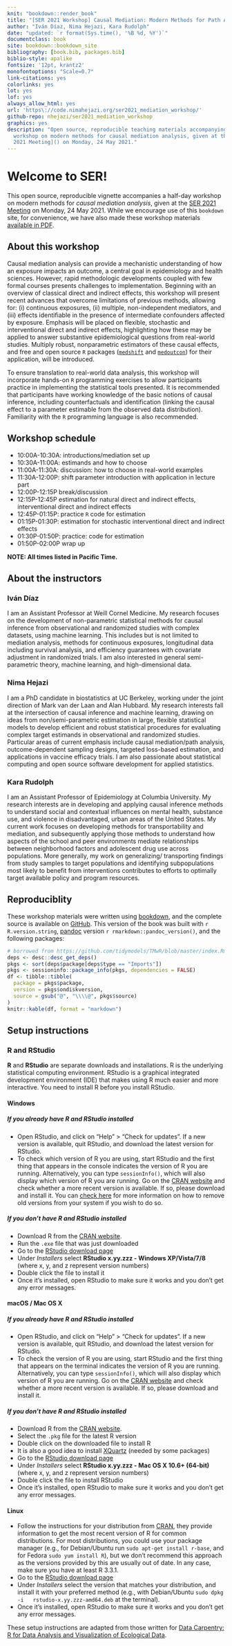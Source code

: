 ```yaml
---
knit: "bookdown::render_book"
title: "[SER 2021 Workshop] Causal Mediation: Modern Methods for Path Analysis"
author: "Iván Díaz, Nima Hejazi, Kara Rudolph"
date: "updated: `r format(Sys.time(), '%B %d, %Y')`"
documentclass: book
site: bookdown::bookdown_site
bibliography: [book.bib, packages.bib]
biblio-style: apalike
fontsize: '12pt, krantz2'
monofontoptions: "Scale=0.7"
link-citations: yes
colorlinks: yes
lot: yes
lof: yes
always_allow_html: yes
url: 'https\://code.nimahejazi.org/ser2021_mediation_workshop/'
github-repo: nhejazi/ser2021_mediation_workshop
graphics: yes
description: "Open source, reproducible teaching materials accompanying a
  workshop on modern methods for causal mediation analysis, given at the [SER
  2021 Meeting]() on Monday, 24 May 2021."
---
```


# Welcome to SER! {-}

This open source, reproducible vignette accompanies a half-day workshop on
modern methods for _causal mediation analysis_, given at the [SER 2021
Meeting]() on Monday, 24 May 2021. While we encourage use of this `bookdown`
site, for convenience, we have also made these workshop materials [available in
PDF](https://code.nimahejazi.org/ser2021_mediation_workshop/ser2021mediation.pdf).

## About this workshop {#about}

Causal mediation analysis can provide a mechanistic understanding of how an
exposure impacts an outcome, a central goal in epidemiology and health sciences.
However, rapid methodologic developments coupled with few formal courses
presents challenges to implementation. Beginning with an overview of classical
direct and indirect effects, this workshop will present recent advances that
overcome limitations of previous methods, allowing for: (i) continuous
exposures, (ii) multiple, non-independent mediators, and (iii) effects
identifiable in the presence of intermediate confounders affected by exposure.
Emphasis will be placed on flexible, stochastic and interventional direct and
indirect effects, highlighting how these may be applied to answer substantive
epidemiological questions from real-world studies. Multiply robust,
nonparametric estimators of these causal effects, and free and open source `R`
packages ([`medshift`](https://github.com/nhejazi/medshift) and
[`medoutcon`](https://github.com/nhejazi/medoutcon)) for their application, will
be introduced.

To ensure translation to real-world data analysis, this workshop will
incorporate hands-on `R` programming exercises to allow participants practice in
implementing the statistical tools presented. It is recommended that
participants have working knowledge of the basic notions of causal inference,
including counterfactuals and identification (linking the causal effect to a
parameter estimable from the observed data distribution). Familiarity with the
`R` programming language is also recommended.

## Workshop schedule {#schedule}

* 10:00A-10:30A: introductions/mediation set up
* 10:30A-11:00A: estimands and how to choose
* 11:00A-11:30A: discussion: how to choose in real-world examples
* 11:30A-12:00P: shift parameter introduction with application in lecture part
* 12:00P-12:15P break/discussion
* 12:15P-12:45P estimation for natural direct and indirect effects,
  interventional direct and indirect effects
* 12:45P-01:15P: practice `R` code for estimation
* 01:15P-01:30P: estimation for stochastic interventional direct and indirect
  effects
* 01:30P-01:50P: practice: code for estimation
* 01:50P-02:00P wrap up

__NOTE: All times listed in Pacific Time.__

## About the instructors {#instructors}

### Iván Díaz {-}

I am an Assistant Professor at Weill Cornel Medicine. My research
focuses on the development of non-parametric statistical methods for
causal inference from observational and randomized studies with
complex datasets, using machine learning. This includes but is not
limited to mediation analysis, methods for continuous exposures,
longitudinal data including survival analysis, and efficiency
guarantees with covariate adjustment in randomized trials. I am also
interested in general semi-parametric theory, machine learning, and
high-dimensional data.

### Nima Hejazi {-}

I am a PhD candidate in biostatistics at UC Berkeley, working under the joint
direction of Mark van der Laan and Alan Hubbard. My research interests fall at
the intersection of causal inference and machine learning, drawing on ideas from
non/semi-parametric estimation in large, flexible statistical models to develop
efficient and robust statistical procedures for evaluating complex target
estimands in observational and randomized studies.  Particular areas of current
emphasis include causal mediation/path analysis, outcome-dependent sampling
designs, targeted loss-based estimation, and applications in vaccine efficacy
trials. I am also passionate about statistical computing and open source
software development for applied statistics.

### Kara Rudolph {-}

I am an Assistant Professor of Epidemiology at Columbia University. My research
interests are in developing and applying causal inference methods to understand
social and contextual influences on mental health, substance use, and violence
in disadvantaged, urban areas of the United States. My current work focuses on
developing methods for transportability and mediation, and subsequently applying
those methods to understand how aspects of the school and peer environments
mediate relationships between neighborhood factors and adolescent drug use
across populations.  More generally, my work on generalizing/ transporting
findings from study samples to target populations and identifying subpopulations
most likely to benefit from interventions contributes to efforts to optimally
target available policy and program resources.

## Reproduciblity {#repro}

These workshop materials were written using [bookdown](http://bookdown.org/),
and the complete source is available on
[GitHub](https://github.com/tlverse/tlverse-handbook).  This version of the book
was built with `r R.version.string`, [pandoc](https://pandoc.org/) version `r
rmarkdown::pandoc_version()`, and the following packages:

```r
# borrowed from https://github.com/tidymodels/TMwR/blob/master/index.Rmd
deps <- desc::desc_get_deps()
pkgs <- sort(deps$package[deps$type == "Imports"])
pkgs <- sessioninfo::package_info(pkgs, dependencies = FALSE)
df <- tibble::tibble(
  package = pkgs$package,
  version = pkgs$ondiskversion,
  source = gsub("@", "\\\\@", pkgs$source)
)
knitr::kable(df, format = "markdown")
```

## Setup instructions {#setup}

### R and RStudio

**R** and **RStudio** are separate downloads and installations. R is the
underlying statistical computing environment. RStudio is a graphical integrated
development environment (IDE) that makes using R much easier and more
interactive. You need to install R before you install RStudio.

#### Windows

##### If you already have R and RStudio installed

* Open RStudio, and click on "Help" > "Check for updates". If a new version is
  available, quit RStudio, and download the latest version for RStudio.
* To check which version of R you are using, start RStudio and the first thing
  that appears in the console indicates the version of R you are
  running. Alternatively, you can type `sessionInfo()`, which will also display
  which version of R you are running. Go on the [CRAN
  website](https://cran.r-project.org/bin/windows/base/) and check whether a
  more recent version is available. If so, please download and install it. You
  can [check here](https://cran.r-project.org/bin/windows/base/rw-FAQ.html#How-do-I-UNinstall-R_003f)
  for more information on how to remove old versions from your system if you
  wish to do so.

##### If you don't have R and RStudio installed

* Download R from
  the [CRAN website](http://cran.r-project.org/bin/windows/base/release.htm).
* Run the `.exe` file that was just downloaded
* Go to the [RStudio download
  page](https://www.rstudio.com/products/rstudio/download/#download)
* Under *Installers* select **RStudio x.yy.zzz - Windows
  XP/Vista/7/8** (where x, y, and z represent version numbers)
* Double click the file to install it
* Once it's installed, open RStudio to make sure it works and you don't get any
  error messages.

#### macOS / Mac OS X

##### If you already have R and RStudio installed

* Open RStudio, and click on "Help" > "Check for updates". If a new version is
  available, quit RStudio, and download the latest version for RStudio.
* To check the version of R you are using, start RStudio and the first thing
  that appears on the terminal indicates the version of R you are running.
  Alternatively, you can type `sessionInfo()`, which will also display which
  version of R you are running. Go on the [CRAN
  website](https://cran.r-project.org/bin/macosx/) and check whether a more
  recent version is available. If so, please download and install it.

##### If you don't have R and RStudio installed

* Download R from
  the [CRAN website](http://cran.r-project.org/bin/macosx).
* Select the `.pkg` file for the latest R version
* Double click on the downloaded file to install R
* It is also a good idea to install [XQuartz](https://www.xquartz.org/) (needed
  by some packages)
* Go to the [RStudio download
  page](https://www.rstudio.com/products/rstudio/download/#download)
* Under *Installers* select **RStudio x.yy.zzz - Mac OS X 10.6+ (64-bit)**
  (where x, y, and z represent version numbers)
* Double click the file to install RStudio
* Once it's installed, open RStudio to make sure it works and you don't get any
  error messages.

#### Linux

* Follow the instructions for your distribution
  from [CRAN](https://cloud.r-project.org/bin/linux), they provide information
  to get the most recent version of R for common distributions. For most
  distributions, you could use your package manager (e.g., for Debian/Ubuntu run
  `sudo apt-get install r-base`, and for Fedora `sudo yum install R`), but we
  don't recommend this approach as the versions provided by this are
  usually out of date. In any case, make sure you have at least R 3.3.1.
* Go to the [RStudio download
  page](https://www.rstudio.com/products/rstudio/download/#download)
* Under *Installers* select the version that matches your distribution, and
  install it with your preferred method (e.g., with Debian/Ubuntu `sudo dpkg -i
  rstudio-x.yy.zzz-amd64.deb` at the terminal).
* Once it's installed, open RStudio to make sure it works and you don't get any
  error messages.

These setup instructions are adapted from those written for [Data Carpentry: R
for Data Analysis and Visualization of Ecological
Data](http://www.datacarpentry.org/R-ecology-lesson/).
